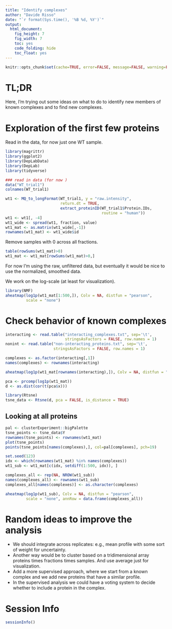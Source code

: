 ```yaml
---
title: "Identify complexes"
author: "Davide Risso"
date: "`r format(Sys.time(), '%B %d, %Y')`"
output: 
  html_document: 
    fig_height: 7
    fig_width: 7
    toc: yes
    code_folding: hide
    toc_float: yes
---
```


```r
knitr::opts_chunk$set(cache=TRUE, error=FALSE, message=FALSE, warning=FALSE)
```

# TL;DR

Here, I'm trying out some ideas on what to do to identify new members of known complexes and to find new complexes.

# Exploration of the first few proteins

Read in the data, for now just one WT sample.

```r
library(magrittr)
library(ggplot2)
library(DepLabData)
library(DepLab)
library(tidyverse)

### read in data (for now )
data("WT_trial1")
colnames(WT_trial1)

wt1 <- MQ_to_longFormat(WT_trial1, y = "raw.intensity",
                        return.dt = TRUE,
                        extract_proteinID(WT_trial1$Protein.IDs,
                                          routine = "human"))
wt1 <- wt1[, -4]
wt1_wide <- spread(wt1, fraction, value)
wt1_mat <- as.matrix(wt1_wide[,-1])
rownames(wt1_mat) <- wt1_wide$id
```

Remove samples with 0 across all fractions.

```r
table(rowSums(wt1_mat)>0)
wt1_mat <- wt1_mat[rowSums(wt1_mat)>0,]
```

For now I'm using the raw, unfiltered data, but eventually it would be nice to use the normalized, smoothed data.

We work on the log-scale (at least for visualization).

```r
library(NMF)
aheatmap(log1p(wt1_mat[1:500,]), Colv = NA, distfun = "pearson",
         scale = "none")
```

# Check behavior of known complexes

```r
interacting <- read.table("interacting_complexes.txt", sep='\t',
                          stringsAsFactors = FALSE, row.names = 1)
nonint <- read.table("non-interacting_proteins.txt", sep='\t',
                     stringsAsFactors = FALSE, row.names = 1)

complexes <- as.factor(interacting[,1])
names(complexes) <- rownames(interacting)

aheatmap(log1p(wt1_mat[rownames(interacting),]), Colv = NA, distfun = "pearson", scale = "none", annRow = data.frame(complexes))
```

```r
pca <- prcomp(log1p(wt1_mat))
d <- as.dist(cor(t(pca$x)))

library(Rtsne)
tsne_data <- Rtsne(d, pca = FALSE, is_distance = TRUE)
```

## Looking at all proteins

```r
pal <- clusterExperiment::bigPalette
tsne_points <- tsne_data$Y
rownames(tsne_points) <- rownames(wt1_mat)
plot(tsne_points)
points(tsne_points[names(complexes),], col=pal[complexes], pch=19)
```

```r
set.seed(123)
idx <- which(rownames(wt1_mat) %in% names(complexes))
wt1_sub <- wt1_mat[c(idx, setdiff(1:500, idx)), ]

complexes_all <- rep(NA, NROW(wt1_sub))
names(complexes_all) <- rownames(wt1_sub)
complexes_all[names(complexes)] <- as.character(complexes)

aheatmap(log1p(wt1_sub), Colv = NA, distfun = "pearson",
         scale = "none", annRow = data.frame(complexes_all))
```

# Random ideas to improve the analysis

* We should integrate across replicates: e.g., mean profile with some sort of weight for uncertainty.
* Another way would be to cluster based on a tridimensional array proteins times fractions times samples. And use average just for visualization.
* Add a more supervised approach, where we start from a known complex and we add new proteins that have a similar profile.
* In the supervised analysis we could have a voting system to decide whether to include a protein in the complex.

# Session Info

```r
sessionInfo()
```

